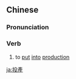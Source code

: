 {{also|投产}}
==Chinese==
{{zh-forms|s=投产}}

===Pronunciation===
{{zh-pron
|m=tóuchǎn
|c=tau4 caan2
|mn=qz,xm,zz:tâu-sán/qz:tiô-sán
|cat=v
}}

===Verb===
{{zh-verb}}

# {{lb|zh|Advanced Mandarin}} to [[put]] [[into]] [[production]]

[[ja:投產]]